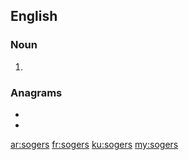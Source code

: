 ==English==

===Noun===
{{head|en|noun plural form}}

# {{plural of|soger|lang=en}}

===Anagrams===
* {{l|en|gorses}}
* {{l|en|ogress}}

[[ar:sogers]]
[[fr:sogers]]
[[ku:sogers]]
[[my:sogers]]
